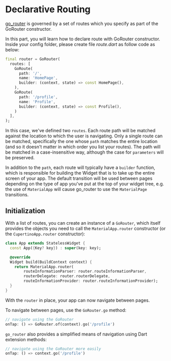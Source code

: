 # Declarative Routing
[go_router](https://pub.dev/packages/go_router) is governed by a set of routes which you specify as part of the GoRouter constructor.

In this part, you will learn how to declare route with GoRouter constructor. 
Inside your config folder, please create file <em>route.dart</em> as follow code as below:

```dart
final router = GoRouter(
  routes: [
    GoRoute(
      path: '/',
      name: 'HomePage',
      builder: (context, state) => const HomePage(),
    ),
    GoRoute(
      path: '/profile',
      name: 'Profile',
      builder: (context, state) => const Profile(),
    )
  ],
);
```

In this case, we've defined two `routes`. Each route path will be matched against the location to which the user is navigating. Only a single route can be matched, specifically the one whose `path` matches the entire location (and so it doesn't matter in which order you list your routes). The path will be matched in a case-insensitive way, although the case for `parameters` will be preserved.

In addition to the `path`, each route will typically have a `builder` function, which is responsible for building the Widget that is to take up the entire screen of your app. The default transition will be used between pages depending on the type of app you've put at the top of your widget tree, e.g. the use of `MaterialApp` will cause go_router to use the `MaterialPage` transitions.

## Initialization

With a list of routes, you can create an instance of a `GoRouter`, which itself provides the objects you need to call the `MaterialApp.router` constructor (or the `CupertinoApp.router` constructor):

```dart
class App extends StatelessWidget {
  const App({Key? key}) : super(key: key);

  @override
  Widget build(BuildContext context) {
    return MaterialApp.router(
        routeInformationParser: router.routeInformationParser,
        routerDelegate: router.routerDelegate,
        routeInformationProvider: router.routeInformationProvider);
  }
}
```

With the `router` in place, your app can now navigate between pages.

To navigate between pages, use the `GoRouter.go` method:

```dart
// navigate using the GoRouter
onTap: () => GoRouter.of(context).go('/profile')
```

`go_router` also provides a simplified means of navigation using Dart extension methods:

```dart
// navigate using the GoRouter more easily
onTap: () => context.go('/profile')
```
